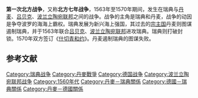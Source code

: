 {{unreferenced|time=2014-12-14T14:22:47+00:00}}
{{Infobox military conflict
|conflict   = 北方七年戰爭
|image      = [[File:Fredrik_II_conqueres_Älvsborg_1563.jpg|300px]]
|caption    = 丹麥國王[[弗雷德里克二世|弗雷德里克二世]]於1563年攻打[[艾爾夫斯堡|艾爾夫斯堡]]要塞
|date       = 1563年–1570年
|casus      = [[卡爾馬聯合|卡爾馬聯合]]正式瓦解，丹麥從此對瑞典的宗主權完全消失
|place      = [[斯堪的納維亞|斯堪的納維亞]]
|territory  =
|result     = 《[[什切青和約|什切青和約]]》[[戰前狀態|戰前狀態]]
|combatant1 = {{flagicon|Denmark}} [[丹麥-挪威|丹麥-挪威]]<br>
[[File:Flag_of_the_Free_City_of_Lübeck.svg|22px]] [[呂貝克|呂貝克]]<br>
[[File:Herb_Rzeczypospolitej_Obojga_Narodow.svg|20px]] [[波蘭立陶宛聯邦|波蘭]]
|combatant2 = {{flagicon|Sweden|1562}} [[瑞典|瑞典]]

|commander1 = {{flagicon|Denmark}} [[弗雷德里克二世|弗雷德里克二世]]<br>[[File:Flag_of_the_Free_City_of_Lübeck.svg|22px]] {{link-en|弗里德里希·克內貝爾|Friedrich Knebel}}<br>[[File:Herb_Rzeczypospolitej_Obojga_Narodow.svg|15px]] [[齊格蒙特·奧古斯特|齊格蒙特·奧古斯特]]
|commander2 = {{flagicon|Sweden|1562}} [[埃里克十四世|埃里克十四世]]<br>{{flagicon|Sweden|1562}} [[約翰三世_(瑞典)|約翰三世]]
}}
{{Campaignbox 第一次北方戰爭}}
{{Campaignbox 丹瑞戰爭}}

'''第一次北方战争'''，又称'''北方七年战争'''，1563年至1570年期间，发生在瑞典与[[丹麦|丹麦]]、[[吕贝克|吕贝克]]、[[波兰立陶宛联邦|波兰立陶宛联邦]]之间的战争。战争的主角是瑞典和丹麦，战争的动因是争夺波罗的海海上霸权。瑞典发展为新兴海上强国，其过去的[[宗主国|宗主国]]丹麦则图谋遏制瑞典，并于1563年联合[[吕贝克|吕贝克]]、[[波兰立陶宛联邦|波兰立陶宛联邦]]进攻瑞典。瑞典则打破封锁。1570年双方签订《[[什切青和约|什切青和约]]》。丹麦遏制瑞典的图谋失败。

== 参考文献 ==
<div class="references-small">
<references />
</div>
{{波兰参与的战争与冲突}}

{{Authority control}}
[[Category:瑞典战争|Category:瑞典战争]]
[[Category:丹麥戰爭|Category:丹麥戰爭]]
[[Category:德国战争|Category:德国战争]]
[[Category:波兰立陶宛联邦战争|Category:波兰立陶宛联邦战争]]
[[Category:1560年代|Category:1560年代]]
[[Category:丹麥－瑞典關係|Category:丹麥－瑞典關係]]
[[Category:德國－瑞典關係|Category:德國－瑞典關係]]
[[Category:丹麥－德國關係|Category:丹麥－德國關係]]